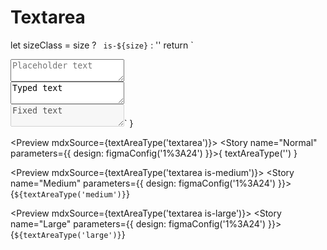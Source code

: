 
<Meta title="Form/Textarea" />

# Textarea

  let sizeClass = size ? ` is-${size}` : ''
  return `
<textarea class="textarea${sizeClass}" placeholder="Placeholder text"/></textarea>
<br/>
<textarea class="textarea${sizeClass}">Typed text</textarea>
<br/>
<textarea class="textarea${sizeClass}" disabled/>Fixed text</textarea>`
}

<Preview mdxSource={textAreaType('textarea')}>
  <Story name="Normal" parameters={{
    design: figmaConfig('1%3A24')
  }}>{
    textAreaType('')
  }</Story>
</Preview>

<Preview mdxSource={textAreaType('textarea is-medium')}>
  <Story name="Medium" parameters={{
    design: figmaConfig('1%3A24')
  }}>{`
    ${textAreaType('medium')}
  `}</Story>
</Preview>

<Preview mdxSource={textAreaType('textarea is-large')}>
  <Story name="Large" parameters={{
    design: figmaConfig('1%3A24')
  }}>{`
    ${textAreaType('large')}
  `}</Story>
</Preview>
